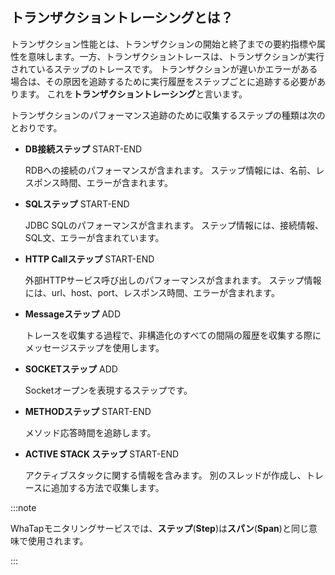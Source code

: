 ## トランザクショントレーシングとは？

トランザクション性能とは、トランザクションの開始と終了までの要約指標や属性を意味します。一方、トランザクショントレースは、トランザクションが実行されているステップのトレースです。 トランザクションが遅いかエラーがある場合は、その原因を追跡するために実行履歴をステップごとに追跡する必要があります。 これを**トランザクショントレーシング**と言います。

トランザクションのパフォーマンス追跡のために収集するステップの種類は次のとおりです。

- **DB接続ステップ** <span class='type'>START-END</span>

  RDBへの接続のパフォーマンスが含まれます。 ステップ情報には、名前、レスポンス時間、エラーが含まれます。

- **SQLステップ** <span class='type'>START-END</span>

  JDBC SQLのパフォーマンスが含まれます。 ステップ情報には、接続情報、SQL文、エラーが含まれています。

- **HTTP Callステップ** <span class='type'>START-END</span>

  外部HTTPサービス呼び出しのパフォーマンスが含まれます。 ステップ情報には、url、host、port、レスポンス時間、エラーが含まれます。

- **Messageステップ** <span class='type'>ADD</span>

  トレースを収集する過程で、非構造化のすべての間隔の履歴を収集する際にメッセージステップを使用します。  

- **SOCKETステップ** <span class='type'>ADD</span>

  Socketオープンを表現するステップです。

- **METHODステップ** <span class='type'>START-END</span>

  メソッド応答時間を追跡します。

- **ACTIVE STACK ステップ** <span class='type'>START-END</span>

  アクティブスタックに関する情報を含みます。 別のスレッドが作成し、トレースに追加する方法で収集します。

:::note

WhaTapモニタリングサービスでは、**ステップ**(**Step**)は**スパン**(**Span**)と同じ意味で使用されます。

:::
